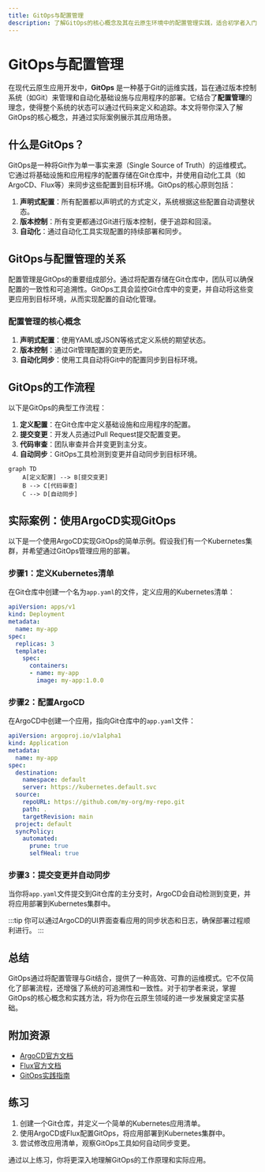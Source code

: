 ```yaml
---
title: GitOps与配置管理
description: 了解GitOps的核心概念及其在云原生环境中的配置管理实践，适合初学者入门。
---
```


# GitOps与配置管理

在现代云原生应用开发中，**GitOps** 是一种基于Git的运维实践，旨在通过版本控制系统（如Git）来管理和自动化基础设施与应用程序的部署。它结合了**配置管理**的理念，使得整个系统的状态可以通过代码来定义和追踪。本文将带你深入了解GitOps的核心概念，并通过实际案例展示其应用场景。

## 什么是GitOps？

GitOps是一种将Git作为单一事实来源（Single Source of Truth）的运维模式。它通过将基础设施和应用程序的配置存储在Git仓库中，并使用自动化工具（如ArgoCD、Flux等）来同步这些配置到目标环境。GitOps的核心原则包括：

1. **声明式配置**：所有配置都以声明式的方式定义，系统根据这些配置自动调整状态。
2. **版本控制**：所有变更都通过Git进行版本控制，便于追踪和回滚。
3. **自动化**：通过自动化工具实现配置的持续部署和同步。

## GitOps与配置管理的关系

配置管理是GitOps的重要组成部分。通过将配置存储在Git仓库中，团队可以确保配置的一致性和可追溯性。GitOps工具会监控Git仓库中的变更，并自动将这些变更应用到目标环境，从而实现配置的自动化管理。

### 配置管理的核心概念

1. **声明式配置**：使用YAML或JSON等格式定义系统的期望状态。
2. **版本控制**：通过Git管理配置的变更历史。
3. **自动化同步**：使用工具自动将Git中的配置同步到目标环境。

## GitOps的工作流程

以下是GitOps的典型工作流程：

1. **定义配置**：在Git仓库中定义基础设施和应用程序的配置。
2. **提交变更**：开发人员通过Pull Request提交配置变更。
3. **代码审查**：团队审查并合并变更到主分支。
4. **自动同步**：GitOps工具检测到变更并自动同步到目标环境。

```mermaid
graph TD
    A[定义配置] --> B[提交变更]
    B --> C[代码审查]
    C --> D[自动同步]
```

## 实际案例：使用ArgoCD实现GitOps

以下是一个使用ArgoCD实现GitOps的简单示例。假设我们有一个Kubernetes集群，并希望通过GitOps管理应用的部署。

### 步骤1：定义Kubernetes清单

在Git仓库中创建一个名为`app.yaml`的文件，定义应用的Kubernetes清单：

```yaml
apiVersion: apps/v1
kind: Deployment
metadata:
  name: my-app
spec:
  replicas: 3
  template:
    spec:
      containers:
      - name: my-app
        image: my-app:1.0.0
```

### 步骤2：配置ArgoCD

在ArgoCD中创建一个应用，指向Git仓库中的`app.yaml`文件：

```yaml
apiVersion: argoproj.io/v1alpha1
kind: Application
metadata:
  name: my-app
spec:
  destination:
    namespace: default
    server: https://kubernetes.default.svc
  source:
    repoURL: https://github.com/my-org/my-repo.git
    path: .
    targetRevision: main
  project: default
  syncPolicy:
    automated:
      prune: true
      selfHeal: true
```

### 步骤3：提交变更并自动同步

当你将`app.yaml`文件提交到Git仓库的主分支时，ArgoCD会自动检测到变更，并将应用部署到Kubernetes集群中。

:::tip
你可以通过ArgoCD的UI界面查看应用的同步状态和日志，确保部署过程顺利进行。
:::

## 总结

GitOps通过将配置管理与Git结合，提供了一种高效、可靠的运维模式。它不仅简化了部署流程，还增强了系统的可追溯性和一致性。对于初学者来说，掌握GitOps的核心概念和实践方法，将为你在云原生领域的进一步发展奠定坚实基础。

## 附加资源

- [ArgoCD官方文档](https://argo-cd.readthedocs.io/)
- [Flux官方文档](https://fluxcd.io/docs/)
- [GitOps实践指南](https://www.gitops.tech/)

## 练习

1. 创建一个Git仓库，并定义一个简单的Kubernetes应用清单。
2. 使用ArgoCD或Flux配置GitOps，将应用部署到Kubernetes集群中。
3. 尝试修改应用清单，观察GitOps工具如何自动同步变更。

通过以上练习，你将更深入地理解GitOps的工作原理和实际应用。